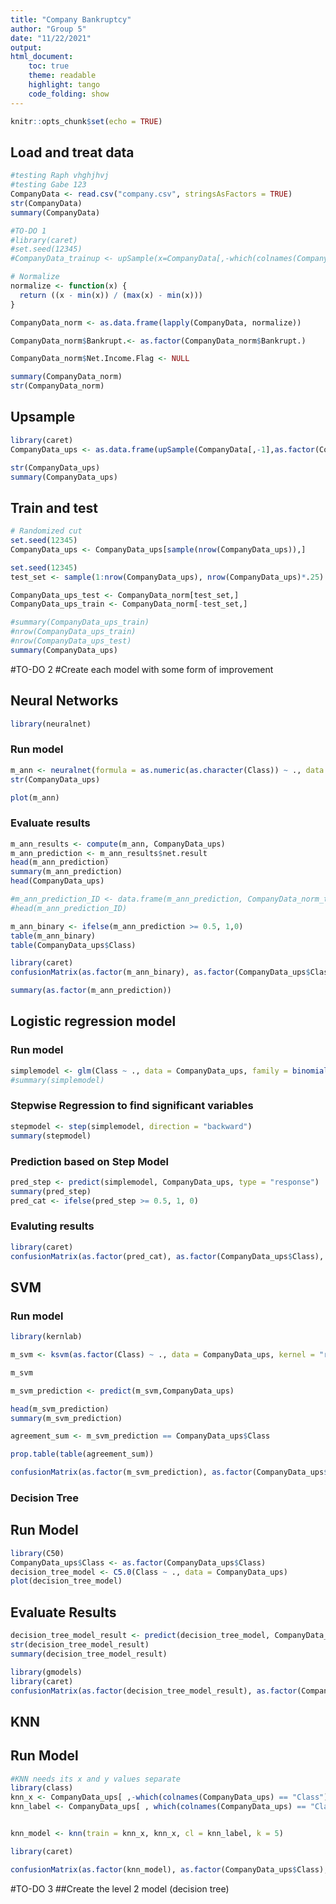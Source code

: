 ```yaml
---
title: "Company Bankruptcy"
author: "Group 5"
date: "11/22/2021"
output: 
html_document:
    toc: true
    theme: readable
    highlight: tango
    code_folding: show
---
```


```r
knitr::opts_chunk$set(echo = TRUE)
```
## Load and treat data
```r

#testing Raph vhghjhvj
#testing Gabe 123
CompanyData <- read.csv("company.csv", stringsAsFactors = TRUE)
str(CompanyData)
summary(CompanyData)

#TO-DO 1
#library(caret)
#set.seed(12345)
#CompanyData_trainup <- upSample(x=CompanyData[,-which(colnames(CompanyData)=="Bankrupt.")], y=CompanyData$Bankrupt.)

# Normalize
normalize <- function(x) {
  return ((x - min(x)) / (max(x) - min(x)))
}

CompanyData_norm <- as.data.frame(lapply(CompanyData, normalize))

CompanyData_norm$Bankrupt.<- as.factor(CompanyData_norm$Bankrupt.)

CompanyData_norm$Net.Income.Flag <- NULL

summary(CompanyData_norm)
str(CompanyData_norm)


```

## Upsample

```r
library(caret)
CompanyData_ups <- as.data.frame(upSample(CompanyData[,-1],as.factor(CompanyData_norm$Bankrupt.)))

str(CompanyData_ups)
summary(CompanyData_ups)

```
## Train and test
```r
# Randomized cut
set.seed(12345)
CompanyData_ups <- CompanyData_ups[sample(nrow(CompanyData_ups)),]

set.seed(12345)
test_set <- sample(1:nrow(CompanyData_ups), nrow(CompanyData_ups)*.25) 

CompanyData_ups_test <- CompanyData_norm[test_set,]
CompanyData_ups_train <- CompanyData_norm[-test_set,]

#summary(CompanyData_ups_train)
#nrow(CompanyData_ups_train)
#nrow(CompanyData_ups_test)
summary(CompanyData_ups)
```
#TO-DO 2
#Create each model with some form of improvement

## Neural Networks
```r
library(neuralnet)
```
### Run model

```r
m_ann <- neuralnet(formula = as.numeric(as.character(Class)) ~ ., data = CompanyData_ups, hidden = 3,stepmax = 1e8)
str(CompanyData_ups)
```
```r
plot(m_ann)
```
### Evaluate results
```r

m_ann_results <- compute(m_ann, CompanyData_ups)
m_ann_prediction <- m_ann_results$net.result
head(m_ann_prediction)
summary(m_ann_prediction)
head(CompanyData_ups)

#m_ann_prediction_ID <- data.frame(m_ann_prediction, CompanyData_norm_test$ID)
#head(m_ann_prediction_ID)

m_ann_binary <- ifelse(m_ann_prediction >= 0.5, 1,0)
table(m_ann_binary)
table(CompanyData_ups$Class)

library(caret)
confusionMatrix(as.factor(m_ann_binary), as.factor(CompanyData_ups$Class), positive = "1")

summary(as.factor(m_ann_prediction))

```


## Logistic regression model
### Run model

```r

simplemodel <- glm(Class ~ ., data = CompanyData_ups, family = binomial(link = "logit"), maxit = 1e8)
#summary(simplemodel)

```

### Stepwise Regression to find significant variables

```r
stepmodel <- step(simplemodel, direction = "backward")
summary(stepmodel)
```

### Prediction based on Step Model

```r
pred_step <- predict(simplemodel, CompanyData_ups, type = "response")
summary(pred_step)
pred_cat <- ifelse(pred_step >= 0.5, 1, 0)

```

### Evaluting results

```r
library(caret)
confusionMatrix(as.factor(pred_cat), as.factor(CompanyData_ups$Class), positive = "1")
```
## SVM
### Run model
```r
library(kernlab)
```
```r
m_svm <- ksvm(as.factor(Class) ~ ., data = CompanyData_ups, kernel = "rbfdot")

m_svm

```
```r

m_svm_prediction <- predict(m_svm,CompanyData_ups)

head(m_svm_prediction)
summary(m_svm_prediction)

agreement_sum <- m_svm_prediction == CompanyData_ups$Class

prop.table(table(agreement_sum))

confusionMatrix(as.factor(m_svm_prediction), as.factor(CompanyData_ups$Class), positive = "1")


```

### Decision Tree 
## Run Model
```r
library(C50)
CompanyData_ups$Class <- as.factor(CompanyData_ups$Class)
decision_tree_model <- C5.0(Class ~ ., data = CompanyData_ups)
plot(decision_tree_model)
```

## Evaluate Results
```r
decision_tree_model_result <- predict(decision_tree_model, CompanyData_ups)
str(decision_tree_model_result)
summary(decision_tree_model_result)

library(gmodels)
library(caret)
confusionMatrix(as.factor(decision_tree_model_result), as.factor(CompanyData_ups$Class), positive = '1')
```

## KNN 
## Run Model
```r
#KNN needs its x and y values separate
library(class)
knn_x <- CompanyData_ups[ ,-which(colnames(CompanyData_ups) == "Class")]
knn_label <- CompanyData_ups[ , which(colnames(CompanyData_ups) == "Class")]


knn_model <- knn(train = knn_x, knn_x, cl = knn_label, k = 5)

library(caret)

confusionMatrix(as.factor(knn_model), as.factor(CompanyData_ups$Class), positive = '1')
```

#TO-DO 3
##Create the level 2 model (decision tree)